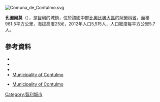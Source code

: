 [[Image:Comuna_de_Contulmo.svg|right]]
{{Coord|38|0|58|S|73|13|43|W|display=title}}

'''孔圖爾莫'''（{{lang-es|Contulmo}}），是[[智利|智利]]的城鎮，位於該國中部[[比奧比奧大區|比奧比奧大區]]的[[阿勞科省|阿勞科省]]，面積961.5平方公里，海拔高度25米，2012年人口5,515人，人口密度每平方公里5.7人。

==參考資料==
*{{Cite web |url = http://www.contulmo.cl/ |title = Asociación Chilena de Municipalidades |accessdate = 23 February 2011 |language = es |archive-date = 2015-04-14 |archive-url = https://web.archive.org/web/20150414080059/http://www.contulmo.cl/ |dead-url = no }}
*{{Cite web |url = http://www.contulmo.cl/ |title = Municipality of Contulmo |accessdate = 23 February 2011 |language = es |archive-date = 2015-04-14 |archive-url = https://web.archive.org/web/20150414080059/http://www.contulmo.cl/ |dead-url = no }}
*{{Cite web |url= http://www.ine.cl/canales/chile_estadistico/censos_poblacion_vivienda/censo_pobl_vivi.php |title= National Statistics Institute |accessdate= 13 December 2010 |language= es |archive-date= 2019-01-06 |archive-url= https://web.archive.org/web/20190106234357/http://www.ine.cl/404.html?aspxerrorpath=%2Fcanales%2Fchile_estadistico%2Fcensos_poblacion_vivienda%2Fcenso_pobl_vivi.php |dead-url= no }}
*[http://www.contulmo.cl/ Municipality of Contulmo] {{Wayback|url=http://www.contulmo.cl/ |date=20150414080059 }}
* {{es icon}} [http://www.contulmo.cl/ Municipality of Contulmo] {{Wayback|url=http://www.contulmo.cl/ |date=20150414080059 }}

{{Chile-geo-stub}}
[[Category:智利城市|Category:智利城市]]